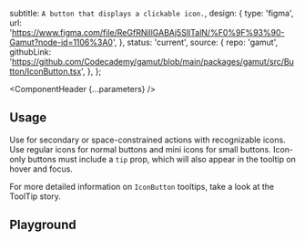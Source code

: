


  subtitle: `A button that displays a clickable icon.`,
  design: {
    type: 'figma',
    url: 'https://www.figma.com/file/ReGfRNillGABAj5SlITalN/%F0%9F%93%90-Gamut?node-id=1106%3A0',
  },
  status: 'current',
  source: {
    repo: 'gamut',
    githubLink:
      'https://github.com/Codecademy/gamut/blob/main/packages/gamut/src/Button/IconButton.tsx',
  },
};

<Meta of={IconButtonStories} />

<ComponentHeader {...parameters} />

## Usage

Use for secondary or space-constrained actions with recognizable icons. Use regular icons for normal buttons and mini icons for small buttons. Icon-only buttons must include a `tip` prop, which will also appear in the tooltip on hover and focus.

For more detailed information on `IconButton` tooltips, take a look at the <LinkTo id='Molecules/Tips/ToolTip'>ToolTip</LinkTo> story.

## Playground

<Canvas sourceState="shown" of={IconButtonStories.Default} />

<Controls />
